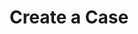 ---
title: "Create a Case"
openapi: "POST /suites/{suite_id}/cases"
description: "This endpoint creates a new test suite"
---